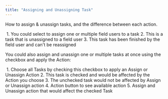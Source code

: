 ```yaml
---
title: "Assigning and Unassigning Task"
---
```


How to assign & unassign tasks, and the difference between each action.

<img src="https://t3837933.p.clickup-attachments.com/t3837933/b18ab9f9-0f8c-4e50-ad72-39caef950f13/7.png" alt="" /> 1. You could select to assign one or multiple field users to a task 2. This is a task that is unassigned to a field user 3. This task has been finished by the field user and can't be reassigned

You could also assign and unassign one or multiple tasks at once using the checkbox and apply the Action:

<img src="https://t3837933.p.clickup-attachments.com/t3837933/9d56cb5a-6c3d-45fd-9fc9-1caad64e8e2e/21.png" alt="" /> 1. Choose all Tasks by checking this checkbox to apply an Assign or Unassign Action 2. This task is checked and would be affected by the Action you choose 3. The unchecked task would not be affected by Assign or Unassign action 4. Action button to see available action 5. Assign and Unassign action that would affect the checked Task
